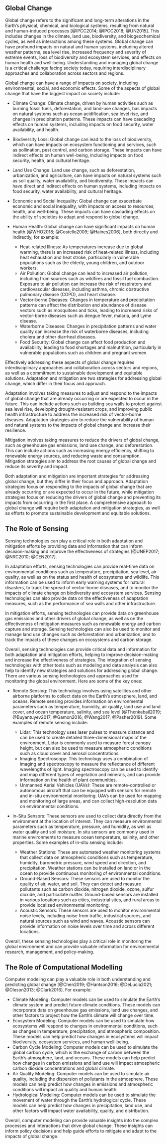 ## Global Change

Global change refers to the significant and long-term alterations in the Earth's physical, chemical, and biological systems, resulting from natural and human-induced processes [@IPCC2014; @IPCC2018; @UN2015]. This includes changes in the climate, land use, biodiversity, and biogeochemical cycles, as well as interactions among these systems. Global change can have profound impacts on natural and human systems, including altered weather patterns, sea level rise, increased frequency and severity of extreme events, loss of biodiversity and ecosystem services, and effects on human health and well-being. Understanding and managing global change is a critical challenge facing society today, requiring interdisciplinary approaches and collaboration across sectors and regions.

Global change can have a range of impacts on society, including environmental, social, and economic effects. Some of the aspects of global change that have the biggest impact on society include:

- Climate Change: Climate change, driven by human activities such as burning fossil fuels, deforestation, and land-use changes, has impacts on natural systems such as ocean acidification, sea level rise, and changes in precipitation patterns. These impacts can have cascading effects on human systems, including impacts on food security, water availability, and health.
- Biodiversity Loss: Global change can lead to the loss of biodiversity, which can have impacts on ecosystem functioning and services, such as pollination, pest control, and carbon storage. These impacts can have indirect effects on human well-being, including impacts on food security, health, and cultural heritage.
- Land Use Change: Land use change, such as deforestation, urbanization, and agriculture, can have impacts on natural systems such as soil quality, water availability, and biodiversity. These impacts can have direct and indirect effects on human systems, including impacts on food security, water availability, and cultural heritage.
- Economic and Social Inequality: Global change can exacerbate economic and social inequality, with impacts on access to resources, health, and well-being. These impacts can have cascading effects on the ability of societies to adapt and respond to global change.
- Human Health: Global change can have significant impacts on human health [@WHO2018; @Costello2009; @Haines2006], both directly and indirectly, for example:

  - Heat-related Illness: As temperatures increase due to global warming, there is an increased risk of heat-related illness, including heat exhaustion and heat stroke, particularly in vulnerable populations such as the elderly, young children, and outdoor workers.
  - Air Pollution: Global change can lead to increased air pollution, including from sources such as wildfires and fossil fuel combustion. Exposure to air pollution can increase the risk of respiratory and cardiovascular diseases, including asthma, chronic obstructive pulmonary disease (COPD), and heart disease.
  - Vector-borne Diseases: Changes in temperature and precipitation patterns can affect the distribution and abundance of disease vectors such as mosquitoes and ticks, leading to increased risks of vector-borne diseases such as dengue fever, malaria, and Lyme disease.
  - Waterborne Diseases: Changes in precipitation patterns and water quality can increase the risk of waterborne diseases, including cholera and other diarrheal diseases.
  - Food Security: Global change can affect food production and availability, leading to food shortages and malnutrition, particularly in vulnerable populations such as children and pregnant women.

Effectively addressing these aspects of global change requires interdisciplinary approaches and collaboration across sectors and regions, as well as a commitment to sustainable development and equitable solutions. Adaptation and mitigation are two strategies for addressing global change, which differ in their focus and approach.

Adaptation involves taking measures to adjust and respond to the impacts of global change that are already occurring or are expected to occur in the future. This can include actions such as building sea walls to protect against sea level rise, developing drought-resistant crops, and improving public health infrastructure to address the increased risk of vector-borne diseases. Adaptation strategies aim to reduce the vulnerability of human and natural systems to the impacts of global change and increase their resilience.

Mitigation involves taking measures to reduce the drivers of global change, such as greenhouse gas emissions, land use change, and deforestation. This can include actions such as increasing energy efficiency, shifting to renewable energy sources, and reducing waste and consumption. Mitigation strategies aim to address the root causes of global change and reduce its severity and impact.

Both adaptation and mitigation are important strategies for addressing global change, but they differ in their focus and approach. Adaptation strategies focus on responding to the impacts of global change that are already occurring or are expected to occur in the future, while mitigation strategies focus on reducing the drivers of global change and preventing its impacts from occurring in the first place. A comprehensive approach to global change will require both adaptation and mitigation strategies, as well as efforts to promote sustainable development and equitable solutions.

## The Role of Sensing

Sensing technologies can play a critical role in both adaptation and mitigation efforts by providing data and information that can inform decision-making and improve the effectiveness of strategies [@UNEP2017; @NRC2010; @CEN2017].

In adaptation efforts, sensing technologies can provide real-time data on environmental conditions such as temperature, precipitation, sea level, air quality, as well as on the status and health of ecosystems and wildlife. This information can be used to inform early warning systems for natural disasters, to track the spread of vector-borne diseases, and to monitor the impacts of climate change on biodiversity and ecosystem services. Sensing technologies can also provide data on the effectiveness of adaptation measures, such as the performance of sea walls and other infrastructure.

In mitigation efforts, sensing technologies can provide data on greenhouse gas emissions and other drivers of global change, as well as on the effectiveness of mitigation measures such as renewable energy and carbon capture and storage. Sensing technologies can also be used to monitor and manage land use changes such as deforestation and urbanization, and to track the impacts of these changes on ecosystems and carbon storage.

Overall, sensing technologies can provide critical data and information for both adaptation and mitigation efforts, helping to improve decision-making and increase the effectiveness of strategies. The integration of sensing technologies with other tools such as modeling and data analysis can also help to identify new strategies and solutions for addressing global change. There are various sensing technologies and approaches used for monitoring the global environment. Here are some of the key ones:

- Remote Sensing: This technology involves using satellites and other airborne platforms to collect data on the Earth's atmosphere, land, and oceans. Remote sensing provides information on environmental parameters such as temperature, humidity, air quality, land use and land cover, and ocean temperature, salinity, and sea level [@Thenkabail2019; @Buyantuyev2017; @Gamon2016; @Wang2017; @Pasher2019]. Some examples of remote sensing include:

  - Lidar: This technology uses laser pulses to measure distance and can be used to create detailed three-dimensional maps of the environment. Lidar is commonly used to measure forest canopy height, but can also be used to measure atmospheric conditions such as cloud cover and aerosol concentrations.
  - Imaging Spectroscopy: This technology uses a combination of imaging and spectroscopy to measure the reflectance of different wavelengths of light. Imaging spectroscopy can be used to identify and map different types of vegetation and minerals, and can provide information on the health of plant communities.
  - Unmanned Aerial Vehicles (UAVs): These are remote-controlled or autonomous aircraft that can be equipped with sensors for remote and in-situ  environmental monitoring. UAVs can be used for mapping and monitoring of large areas, and can collect high-resolution data on environmental conditions.

- In-Situ Sensors: These sensors are used to collect data directly from the environment at the location of interest. They can measure environmental parameters such as temperature, pressure, and humidity, as well as water quality and soil moisture. In situ sensors are commonly used in marine environments to measure ocean temperature, salinity, and other properties. Some examples of in-situ sensing include:
  - Weather Stations: These are automated weather monitoring systems that collect data on atmospheric conditions such as temperature, humidity, barometric pressure, wind speed and direction, and precipitation. Weather stations can be installed on land or in the ocean to provide continuous monitoring of environmental conditions.
  - Ground-Based Sensors: These sensors are used to monitor the quality of air, water, and soil. They can detect and measure pollutants such as carbon dioxide, nitrogen dioxide, ozone, sulfur dioxide, and particulate matter. Ground-based sensors are installed in various locations such as cities, industrial sites, and rural areas to provide localized environmental monitoring.
  - Acoustic Sensors: These sensors are used to monitor environmental noise levels, including noise from traffic, industrial sources, and natural sources such as wind and waves. Acoustic sensors can provide information on noise levels over time and across different locations.

Overall, these sensing technologies play a critical role in monitoring the global environment and can provide valuable information for environmental research, management, and policy-making.

## The Role of Computational Modelling

Computer modeling can play a valuable role in both understanding and predicting global change [@Chen2019; @Hantson2016; @DeLucia2021; @Oleson2013; @Clark2016]. For example:

- Climate Modeling: Computer models can be used to simulate the Earth's climate system and predict future climate conditions. These models can incorporate data on greenhouse gas emissions, land use changes, and other factors to project how the Earth's climate will change over time.
- Ecosystem Modeling: Computer models can be used to simulate how ecosystems will respond to changes in environmental conditions, such as changes in temperature, precipitation, and atmospheric composition. These models can help predict how changes in ecosystems will impact biodiversity, ecosystem services, and human well-being.
- Carbon Cycle Modeling: Computer models can be used to simulate the global carbon cycle, which is the exchange of carbon between the Earth's atmosphere, land, and oceans. These models can help predict how changes in carbon emissions and land use will impact atmospheric carbon dioxide concentrations and global climate.
- Air Quality Modeling: Computer models can be used to simulate air quality, including the dispersion of pollutants in the atmosphere. These models can help predict how changes in emissions and atmospheric conditions will impact air quality and human health.
- Hydrological Modeling: Computer models can be used to simulate the movement of water through the Earth's hydrological cycle. These models can help predict how changes in precipitation, land use, and other factors will impact water availability, quality, and distribution.

Overall, computer modeling can provide valuable insights into the complex processes and interactions that drive global change. These insights can inform policy decisions and help guide efforts to mitigate and adapt to the impacts of global change.

